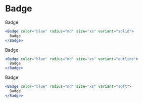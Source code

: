 # Badge


<div style={{width:"3.5rem"}}>
<Badge color="blue" radius="md" size="xs" variant="solid">
  Badge
</Badge>
</div>

```jsx code copy
<Badge color="blue" radius="md" size="xs" variant="solid">
  Badge
</Badge>
```
<div style={{width:"3.5rem"}}>
<Badge color="blue" radius="md" size="xs" variant="outline">
  Badge
</Badge>
</div>

```jsx code copy
<Badge color="blue" radius="md" size="xs" variant="outline">
  Badge
</Badge>
```
<div style={{width:"3.5rem"}}>
<Badge color="blue" radius="md" size="xs" variant="soft">
  Badge
</Badge>
</div>

```jsx code copy
<Badge color="blue" radius="md" size="xs" variant="soft">
  Badge
</Badge>
```
